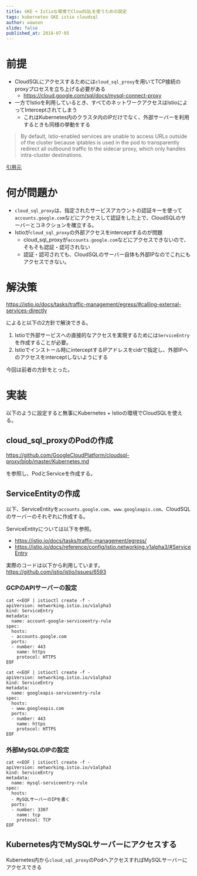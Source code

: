 ```yaml
---
title: GKE + Istioな環境でCloudSQLを使うための設定
tags: kubernetes GKE istio cloudsql
author: wawoon
slide: false
published_at: 2018-07-05
---
```


# 前提

- CloudSQLにアクセスするためには`cloud_sql_proxy`を用いてTCP接続のproxyプロセスを立ち上げる必要がある
  - https://cloud.google.com/sql/docs/mysql-connect-proxy
- 一方でIstioを利用しているとき、すべてのネットワークアクセスはIstioによってInterceptされてしまう
  - これはKubernetes内のクラスタ内のIPだけでなく、外部サーバーを利用するときも同様の挙動をする

>By default, Istio-enabled services are unable to access URLs outside of the cluster because iptables is used in the pod to transparently redirect all outbound traffic to the sidecar proxy, which only handles intra-cluster destinations.

[引用元](https://istio.io/docs/tasks/traffic-management/egress/)

# 何が問題か

- `cloud_sql_proxy`は、指定されたサービスアカウントの認証キーを使って`accounts.google.com`などにアクセスして認証をした上で、CloudSQLのサーバーとコネクションを確立する。
- Istioが`cloud_sql_proxy`の外部アクセスをinterceptするのが問題
  - cloud_sql_proxyが`accounts.google.com`などにアクセスできないので、そもそも認証・認可されない
  - 認証・認可されても、CloudSQLのサーバー自体も外部IPなのでこれにもアクセスできない。


# 解決策

https://istio.io/docs/tasks/traffic-management/egress/#calling-external-services-directly

によると以下の2方針で解決できる。

1. Istioで外部サービスへの直接的なアクセスを実現するためには`ServiceEntry`を作成することが必要。
2. Istioでインストール時にinterceptするIPアドレスをcidrで指定し、外部IPへのアクセスをinterceptしないようにする

今回は前者の方針をとった。

# 実装

以下のように設定すると無事にKubernetes + Istioの環境でCloudSQLを使える。

## cloud_sql_proxyのPodの作成

https://github.com/GoogleCloudPlatform/cloudsql-proxy/blob/master/Kubernetes.md

を参照し、PodとServiceを作成する。

## ServiceEntityの作成

以下、ServiceEntityを`accounts.google.com`、`www.googleapis.com`、CloudSQLのサーバーのそれぞれに作成する。

ServiceEntityについては以下を参照。

- https://istio.io/docs/tasks/traffic-management/egress/
- https://istio.io/docs/reference/config/istio.networking.v1alpha3/#ServiceEntry

実際のコードは以下から利用しています。
https://github.com/istio/istio/issues/6593

### GCPのAPIサーバーの設定

```
cat <<EOF | istioctl create -f -
apiVersion: networking.istio.io/v1alpha3
kind: ServiceEntry
metadata:
  name: account-google-serviceentry-rule
spec:
  hosts:
  - accounts.google.com
  ports:
  - number: 443
    name: https
    protocol: HTTPS
EOF

cat <<EOF | istioctl create -f -
apiVersion: networking.istio.io/v1alpha3
kind: ServiceEntry
metadata:
  name: googleapis-serviceentry-rule
spec:
  hosts:
  - www.googleapis.com
  ports:
  - number: 443
    name: https
    protocol: HTTPS
EOF
```

### 外部MySQLのIPの設定

```
cat <<EOF | istioctl create -f -
apiVersion: networking.istio.io/v1alpha3
kind: ServiceEntry
metadata:
  name: mysql-serviceentry-rule
spec:
  hosts:
  - MySQLサーバーのIPを書く
  ports:
  - number: 3307
    name: tcp
    protocol: TCP
EOF
```

## Kubernetes内でMySQLサーバーにアクセスする

Kubernetes内から`cloud_sql_proxy`のPodへアクセスすればMySQLサーバーにアクセスできる

